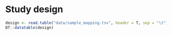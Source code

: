 # Study design

```r
design <- read.table("data/sample_mapping.tsv", header = T, sep = "\t")
DT::datatable(design)
```
